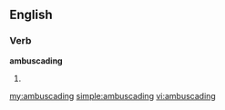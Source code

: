 ==English==

===Verb===
'''ambuscading'''

# {{present participle of|[[ambuscade]]}}

[[my:ambuscading]]
[[simple:ambuscading]]
[[vi:ambuscading]]